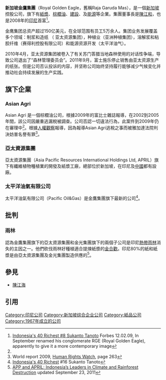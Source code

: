 '''新加坡金鷹集團'''（Royal Golden Eagle，舊稱Raja Garuda Mas），是一個[[新加坡|新加坡]]控股公司，旗下有[[紙漿|紙漿]]、[[棕櫚油|棕櫚油]]、[[建設|建設]]、及[[能源|能源]]等企業。集團董事長是[[陳江和_(企業家)|陳江和]]，也是2008年的[[印尼|印尼]]首富<ref name=Sukanto2009>[http://www.forbes.com/lists/2009/80/indonesia-billionaires-09_Sukanto-Tanoto_USK7.html Indonesia's 40 Richest #8 Sukanto Tanoto] {{Wayback|url=http://www.forbes.com/lists/2009/80/indonesia-billionaires-09_Sukanto-Tanoto_USK7.html |date=20191114131316 }} Forbes 12.02.09,  In September renamed his conglomerate RGE (Royal Golden Eagle), apparently to give it a more contemporary image</ref>。

金鹰集团总资产超过150亿美元，在全球范围有员工5万余人。集团业务发展覆盖多个领域：制浆和造纸 （ 亚太资源集团），种植业（亚洲种植集团），溶解浆和粘胶纤维（赛得利控股有限公司）和能源资源开发（太平洋油气）。

2010年4月，亚太资源集团被卷入了有关苏门答腊当地森林使用的对话性争端，导致公司退出了“森林管理委员会”。2011年9月，富士施乐停止销售由亚太资源生产的纸张。但是公司否认投诉的内容，并坚称公司始终坚持履行能够减少气候变化并推动社会持续发展的生产实践。

==旗下企業==
===Asian Agri===
Asian Agri 是一個棕櫚油公司，根據2009年的富比士雜誌報導，在2002到2005年間，該公司因嚴重逃漏稅被調查。公司否認一切違法行為，此案件到2009年仍在審理中<ref name=Sukanto2009/>。根據[[人權觀察|人權觀察]]報導，{{link-en|印尼時間雜誌|Tempo (Indonesian magazine)}}因為報導Asian Agri逃稅之事而被雅加達法院判決妨害名譽有罪<ref name="HRW2009">World report 2009, [[Human_Rights_Watch|Human Rights Watch]], page 263</ref>。

===亞太資源集團===
亞太資源集團（Asia Pacific Resources International Holdings Ltd, APRIL）旗下有纖維植物種植業的開發及紙漿工廠，總部位於新加坡，在印尼及[[中國|中國]]都有設廠。

===太平洋油氣有限公司===
太平洋油氣有限公司（Pacific Oil&Gas）是金鷹集團旗下最新的公司<ref>[http://www.forbes.com/lists/2010/80/indonesia-billionaires-10_Sukanto-Tanoto_USK7.html Indonesia's 40 Richest] {{Wayback|url=http://www.forbes.com/lists/2010/80/indonesia-billionaires-10_Sukanto-Tanoto_USK7.html |date=20191111010841 }} #16 Sukanto Tanoto</ref>。

==批判==
===雨林===
{{link-en|雨林行動組織|Rainforest Action Network}}認為金鷹集團旗下的亞太資源集團和金光集團旗下的兩個子公司是印尼[[熱帶雨林|熱帶雨林]]消失的主因之一。他們砍伐雨林好種植適合提煉紙漿的[[金合歡|金合歡]]。印尼80%的紙和紙漿是由亞太資源集團及金光集團製造供應的<ref>[http://ran.org/content/app-and-april-indonesia%E2%80%99s-leaders-climate-and-rainforest-destruction#ixzz1a7JG6h4U APP and APRIL: Indonesia’s Leaders in Climate and Rainforest Destruction] {{webarchive|url=https://web.archive.org/web/20111015053621/http://ran.org/content/app-and-april-indonesia%E2%80%99s-leaders-climate-and-rainforest-destruction |date=2011-10-15 }} updated September 23, 2011</ref>。

==參見==
*[[陳江海|陳江海]]

==引用==
{{Reflist}}

[[Category:印尼公司|Category:印尼公司]]
[[Category:新加坡综合企业公司|Category:新加坡综合企业公司]]
[[Category:紙品公司|Category:紙品公司]]
[[Category:1967年成立的公司|Category:1967年成立的公司]]